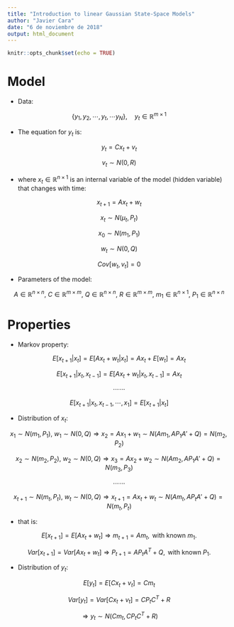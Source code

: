 ```yaml
---
title: "Introduction to linear Gaussian State-Space Models"
author: "Javier Cara"
date: "6 de noviembre de 2018"
output: html_document
---
```


```r
knitr::opts_chunk$set(echo = TRUE)
```

# Model

- Data:

$$
\{y_1, y_2, \cdots, y_t, \cdots y_N \}, \quad y_t  \in \mathbb{R}^{m \times 1}
$$

- The equation for $y_t$ is:

$$
y_{t} = C x_{t} + v_{t}
$$

$$
v_{t} \sim N(0,R)
$$

- where $x_{t} \in \mathbb{R}^{n \times 1}$ is an internal variable of the model (hidden variable) that changes with time:

$$
x_{t+1} = A x_{t} + w_{t}
$$


$$
x_t \sim N(\mu_t, P_t)
$$

$$
x_{0} \sim N(m_1, P_1)
$$

$$
w_{t} \sim N(0,Q)
$$

$$
Cov[w_{t},v_{t}] = 0
$$

- Parameters of the model:

$$
A \in \mathbb{R}^{n \times n}, \ C \in \mathbb{R}^{m \times m}, \ Q \in \mathbb{R}^{n \times n}, \ R \in \mathbb{R}^{m \times m}, \ m_1 \in \mathbb{R}^{n \times 1}, \ P_1 \in \mathbb{R}^{n \times n}
$$


# Properties

- Markov property:

$$
E[x_{t+1}|x_{t}] = E[A x_{t} + w_{t}|x_{t}] = A x_{t} + E[w_{t}]  = Ax_{t}
$$

$$
E[x_{t+1}|x_{t}, x_{t-1}] = E[A x_{t} + w_{t}|x_{t}, x_{t-1}] = A x_{t}
$$

$$ 
\cdots \cdots
$$

$$
E[x_{t+1}|x_{t}, x_{t-1},\cdots,x_{1}] = E[x_{t+1}|x_{t}]
$$

- Distribution of $x_t$:

$$
x_{1} \sim N(m_1, P_1), \ w_{1} \sim N(0,Q) \Rightarrow x_{2} = Ax_{1} + w_{1} \sim N(Am_1,AP_1A'+Q) = N(m_2,P_2)
$$

$$
x_{2} \sim N(m_2, P_2), \ w_{2} \sim N(0,Q) \Rightarrow x_{3} = Ax_{2} + w_{2} \sim N(Am_2,AP_1A'+Q) = N(m_3,P_3)
$$

$$ 
\cdots \cdots
$$

$$
x_{t+1} \sim N(m_{t}, P_{t}), \ w_{t} \sim N(0,Q) \Rightarrow x_{t+1} = Ax_{t} + w_{t} \sim N(Am_{t},AP_{t}A'+Q) = N(m_t,P_t)
$$

- that is:

$$
E[x_{t+1}] = E[Ax_{t}+w_{t}] \Rightarrow m_{t+1} = A m_{t}, \text{ with known } m_1.
$$

$$
Var[x_{t+1}] = Var[Ax_{t}+w_{t}] \Rightarrow P_{t+1} = A P_{t} A^T + Q, \text{ with known } P_1.
$$

- Distribution of $y_t$:

$$
E[y_t] = E[Cx_t + v_t] = C m_t
$$

$$
Var[y_t] = Var[Cx_t + v_t] = C P_t C^T + R
$$

$$
\Rightarrow y_t \sim N(C m_t, C P_t C^T + R)
$$

















